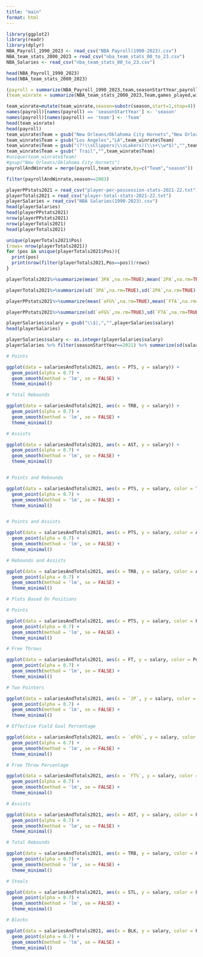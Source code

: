 ```yaml
---
title: "main"
format: html
---
```


```r
library(ggplot2)
library(readr)
library(dplyr)
NBA_Payroll_1990_2023 <- read_csv("NBA Payroll(1990-2023).csv")
NBA_team_stats_2000_2023 = read_csv("nba_team_stats_00_to_23.csv")
NBA_Salaries <- read_csv("nba_team_stats_00_to_23.csv")
```

```r
head(NBA_Payroll_1990_2023)
head(NBA_team_stats_2000_2023)
```
```r
(payroll = summarize(NBA_Payroll_1990_2023,team,seasonStartYear,payroll,inflationAdjPayroll))
(team_winrate = summarize(NBA_team_stats_2000_2023,Team,games_played,wins,losses,win_percentage,season))
```

```r
team_winrate=mutate(team_winrate,season=substr(season,start=1,stop=4))
names(payroll)[names(payroll) == 'seasonStartYear'] <- 'season'
names(payroll)[names(payroll) == 'team'] <- 'Team'
head(team_winrate)
head(payroll)
team_winrate$Team = gsub("New Orleans/Oklahoma City Hornets","New Orleans Hornets",team_winrate$Team)
team_winrate$Team = gsub("Los Angeles","LA",team_winrate$Team)
team_winrate$Team = gsub("(?!\\sClippers|\\sLakers)(\\s+\\w*$)","",team_winrate$Team,perl=T)
team_winrate$Team = gsub(" Trail","",team_winrate$Team)
#unique(team_winrate$Team)
#gsup("New Orleans/Oklahoma City Hornets")
payrollAndWinrate = merge(payroll,team_winrate,by=c("Team","season"))
```

```r
filter(payrollAndWinrate,season==2003)
```


```r
playerPPstats2021 = read_csv("player-per-possession-stats-2021-22.txt")
playerTotals2021 = read_csv("player-total-stats-2021-22.txt")
playerSalaries = read_csv("NBA Salaries(1990-2023).csv")
head(playerSalaries)
head(playerPPstats2021)
nrow(playerPPstats2021)
nrow(playerTotals2021)
head(playerTotals2021)
```
```r
unique(playerTotals2021$Pos)
(rows= nrow(playerTotals2021))
for (pos in unique(playerTotals2021$Pos)){
  print(pos)
  print(nrow(filter(playerTotals2021,Pos==pos))/rows)
}
```

```r
playerTotals2021%>%summarize(mean(`3PA`,na.rm=TRUE),mean(`2PA`,na.rm=TRUE),mean(FTA,na.rm=TRUE),mean(PTS,na.rm=TRUE),mean(`FT%`,na.rm=TRUE))

playerTotals2021%>%summarize(sd(`3PA`,na.rm=TRUE),sd(`2PA`,na.rm=TRUE),sd(FTA,na.rm=TRUE),sd(PTS,na.rm=TRUE),sd(`FT%`,na.rm=TRUE))

playerPPstats2021%>%summarize(mean(`eFG%`,na.rm=TRUE),mean(`FTA`,na.rm=TRUE),mean(PTS,na.rm=TRUE))

playerPPstats2021%>%summarize(sd(`eFG%`,na.rm=TRUE),sd(`FTA`,na.rm=TRUE),sd(PTS,na.rm=TRUE))

playerSalaries$salary = gsub("\\$|,","",playerSalaries$salary)
head(playerSalaries)

playerSalaries$salary <- as.integer(playerSalaries$salary)
playerSalaries %>% filter(seasonStartYear==2021) %>% summarize(sd(salary))
```


```r
# Points

ggplot(data = salariesAndTotals2021, aes(x = PTS, y = salary)) +
  geom_point(alpha = 0.7) +
  geom_smooth(method = 'lm', se = FALSE) +
  theme_minimal()

# Total Rebounds

ggplot(data = salariesAndTotals2021, aes(x = TRB, y = salary)) +
  geom_point(alpha = 0.7) +
  geom_smooth(method = 'lm', se = FALSE) +
  theme_minimal()

# Assists

ggplot(data = salariesAndTotals2021, aes(x = AST, y = salary)) +
  geom_point(alpha = 0.7) +
  geom_smooth(method = 'lm', se = FALSE) +
  theme_minimal()


# Points and Rebounds

ggplot(data = salariesAndTotals2021, aes(x = PTS, y = salary, color = TRB)) +
  geom_point(alpha = 0.7) +
  geom_smooth(method = 'lm', se = FALSE) +
  theme_minimal()


# Points and Assists

ggplot(data = salariesAndTotals2021, aes(x = PTS, y = salary, color = AST)) +
  geom_point(alpha = 0.7) +
  geom_smooth(method = 'lm', se = FALSE) +
  theme_minimal()

# Rebounds and Assists

ggplot(data = salariesAndTotals2021, aes(x = TRB, y = salary, color = AST)) +
  geom_point(alpha = 0.7) +
  geom_smooth(method = 'lm', se = FALSE) +
  theme_minimal()

```

```r

# Plots Based On Positions

# Points

ggplot(data = salariesAndTotals2021, aes(x = PTS, y = salary, color = Pos)) +
  geom_point(alpha = 0.7) +
  geom_smooth(method = 'lm', se = FALSE) +
  theme_minimal()

# Free Throws

ggplot(data = salariesAndTotals2021, aes(x = FT, y = salary, color = Pos)) +
  geom_point(alpha = 0.7) +
  geom_smooth(method = 'lm', se = FALSE) +
  theme_minimal()

# Two Pointers

ggplot(data = salariesAndTotals2021, aes(x = `2P`, y = salary, color = Pos)) +
  geom_point(alpha = 0.7) +
  geom_smooth(method = 'lm', se = FALSE) +
  theme_minimal()

# Effective Field Goal Percentage

ggplot(data = salariesAndTotals2021, aes(x = `eFG%`, y = salary, color = Pos)) +
  geom_point(alpha = 0.7) +
  geom_smooth(method = 'lm', se = FALSE) +
  theme_minimal()

# Free Throw Percentage

ggplot(data = salariesAndTotals2021, aes(x = `FT%`, y = salary, color = Pos)) +
  geom_point(alpha = 0.7) +
  geom_smooth(method = 'lm', se = FALSE) +
  theme_minimal()

# Assists

ggplot(data = salariesAndTotals2021, aes(x = AST, y = salary, color = Pos)) +
  geom_point(alpha = 0.7) +
  geom_smooth(method = 'lm', se = FALSE) +
  theme_minimal()

# Total Rebounds

ggplot(data = salariesAndTotals2021, aes(x = TRB, y = salary, color = Pos)) +
  geom_point(alpha = 0.7) +
  geom_smooth(method = 'lm', se = FALSE) +
  theme_minimal()

# Steals

ggplot(data = salariesAndTotals2021, aes(x = STL, y = salary, color = Pos)) +
  geom_point(alpha = 0.7) +
  geom_smooth(method = 'lm', se = FALSE) +
  theme_minimal()

# Blocks

ggplot(data = salariesAndTotals2021, aes(x = BLK, y = salary, color = Pos)) +
  geom_point(alpha = 0.7) +
  geom_smooth(method = 'lm', se = FALSE) +
  theme_minimal()

```